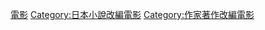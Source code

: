 [[Category:吉川英治|電影]]
[[Category:日本小說改編電影|Category:日本小說改編電影]]
[[Category:作家著作改編電影|Category:作家著作改編電影]]